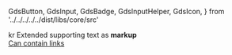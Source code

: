   GdsButton,
  GdsInput,
  GdsBadge,
  GdsInputHelper,
  GdsIcon,
} from '../../../../../dist/libs/core/src'

<Meta title="Components/Input/Text" />

<Canvas>
  <gds-input
    label="Label"
    maxlength="50"
    supporting-text="Supporting text"
    clearable
  >
    <gds-icon name="mail" slot="icon"></gds-icon>
    <gds-badge slot="badge" variant="surface">kr</gds-badge>
    <gds-panel slot="extended-supporting-text">
      Extended supporting text as <strong>markup</strong>
      <br/>
      <a href="#">Can contain links</a>
    </gds-panel>
  </gds-input>
</Canvas>
